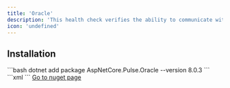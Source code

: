 ```yaml
---
title: 'Oracle'
description: 'This health check verifies the ability to communicate with Oracle'
icon: 'undefined'
---
```


## Installation

<Tabs>
  <Tab title=".NET CLI">
    ```bash
    dotnet add package AspNetCore.Pulse.Oracle --version 8.0.3
    ```
  </Tab>
  <Tab title="Package Reference">
    ```xml
    <PackageReference Include="AspNetCore.Pulse.Oracle" Version="8.0.3" />
    ```
  </Tab>
  <Tab title="Nuget">
    <a href="https://www.nuget.org/packages/AspNetCore.Pulse.Oracle/" target="_blank">Go to nuget page</a>
  </Tab>
</Tabs>




